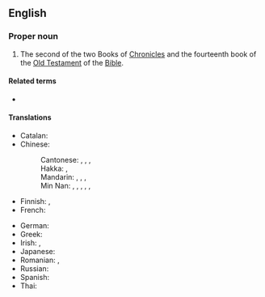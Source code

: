 {{book of the Bible|Books of Chronicles}}
==English==

===Proper noun===
{{en-proper noun}}

# {{lb|en|biblical}} The second of the two Books of [[Chronicles]] and the fourteenth book of the [[Old Testament]] of the [[Bible]].
#: {{syn|en|2 Chr|q1=abbreviation|2 Chron.|q2=abbreviation}}

====Related terms====
* {{l|en|1 Chronicles}}

====Translations====
{{trans-top|book of the Bible}}
* Catalan: {{t|ca|2 Cròniques}}
* Chinese:
*: Cantonese: {{t|yue|歷代志下|sc=Hani}}, {{t|yue|历代志下|tr=lik6 doi6 zi3 haa6|sc=Hani}}, {{t|yue|編年紀下|sc=Hani}}, {{t|yue|编年纪下|tr=pi1 nin4 gei2 haa6|sc=Hani}} {{qualifier|Catholic}}
*: Hakka: {{t|hak|歷代志下|sc=Hani}}, {{t|hak|历代志下|tr=Li̍t-thoi-chṳ Ha|sc=Hani}}
*: Mandarin: {{t+|cmn|歷代志下|sc=Hani}}, {{t+|cmn|历代志下|tr=Lìdàizhì Xià|sc=Hani}}, {{t|cmn|編年紀下|sc=Hani}}, {{t|cmn|编年纪下|tr=Biānniánjì Xià|sc=Hani}} {{qualifier|Catholic}}
*: Min Nan: {{t|nan|歷代志下|sc=Hani}}, {{t|nan|历代志下|tr=Le̍k-tāi-chì Hā|sc=Hani}}, {{t|nan|歷代志錄下卷|sc=Hani}}, {{t|nan|历代志录下卷|tr=Le̍k-tāi Chì-lio̍k Hā-koán|sc=Hani}}, {{t|nan|編年紀下|sc=Hani}}, {{t|nan|编年纪下|tr=Phian-liân-kí Hā|sc=Hani}} {{qualifier|Catholic}}
* Finnish: {{t|fi|Toinen aikakirja}}, {{t|fi|2. Aik.}}
* French: {{t|fr|2 Chroniques|f}}
{{trans-mid}}
* German: {{t|de|2 Chronik}}
* Greek: {{t|el|Β' Παραλειπομένων}}
* Irish: {{t|ga|Dara Leabhar na gCroinicí|m}}, {{t|ga|2 Croinicí}}
* Japanese: {{t|ja|歴代志下|tr=rekidaishi ge|sc=Jpan}}
* Romanian: {{t|ro|2 Cronici}}, {{t|ro|Cartea a doua Paralipomena|f}}
* Russian: {{t|ru|Втора́я кни́га Паралипомено́н|f}}
* Spanish: {{t|es|2 Crónicas|f-p}}
* Thai: {{t|th|๒ พงศาวดาร}}
{{trans-bottom}}